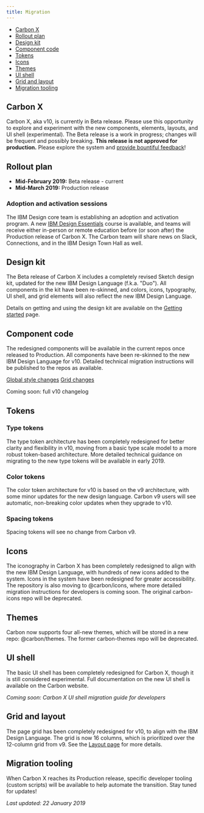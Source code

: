 ```yaml
---
title: Migration
---
```


<AnchorLinks>

- [Carbon X](#carbon-x)
- [Rollout plan](#rollout-plan)
- [Design kit](#design-kit)
- [Component code](#component-code)
- [Tokens](#tokens)
- [Icons](#icons)
- [Themes](#themes)
- [UI shell](#ui-shell)
- [Grid and layout](#grid-and-layout)
- [Migration tooling](#migration-tooling)

</AnchorLinks>

## Carbon X

Carbon X, aka v10, is currently in Beta release. Please use this opportunity to explore and experiment with the new components, elements, layouts, and UI shell (experimental). The Beta release is a work in progress; changes will be frequent and possibly breaking. **This release is not approved for production.** Please explore the system and [provide bountiful feedback](/help/support#github-issues)!

## Rollout plan

- **Mid-February 2019:** Beta release - current
- **Mid-March 2019:** Production release

### Adoption and activation sessions

<p>The IBM Design core team is establishing an adoption and activation program. A new <a href="https://w3.ibm.com/design/essentials" target="blank">IBM Design Essentials</a> course is available, and teams will receive either in-person or remote education before (or soon after) the Production release of Carbon X. The Carbon team will share news on Slack, Connections, and in the IBM Design Town Hall as well.</p>

## Design kit

The Beta release of Carbon X includes a completely revised Sketch design kit, updated for the new IBM Design Language (f.k.a. "Duo"). All components in the kit have been re-skinned, and colors, icons, typography, UI shell, and grid elements will also reflect the new IBM Design Language.

Details on getting and using the design kit are available on the [Getting started](/getting-started/designers) page.

## Component code

The redesigned components will be available in the current repos once released to Production. All components have been re-skinned to the new IBM Design Language for v10. Detailed technical migration instructions will be published to the repos as available.

[Global style changes](https://github.com/IBM/carbon-components/blob/master/src/globals/scss/migrate-to-10.x.md) 
[Grid changes](https://github.com/IBM/carbon-components/blob/master/src/globals/grid/migrate-to-10.x.md)

Coming soon: full v10 changelog

<!-- 
<GridWrapper
  className="tile--resource--no-margin"
  col_lg="8"
  flex="true"
  bleed="true">
  <ClickableTile
    title="Carbon Components"
    href="https://github.com/ibm/carbon-components"
    type="resource">

![Carbon Component library](images/github-icon.png)

  </ClickableTile>
  <ClickableTile
    title="Carbon Components React"
    href="https://github.com/ibm/carbon-components-react"
    type="resource">

![Carbon Components React](images/react-icon.png)

  </ClickableTile>
</GridWrapper>

-->
## Tokens

### Type tokens

The type token architecture has been completely redesigned for better clarity and flexibility in v10, moving from a basic type scale model to a more robust token-based architecture. More detailed technical guidance on migrating to the new type tokens will be available in early 2019.

### Color tokens

The color token architecture for v10 is based on the v9 architecture, with some minor updates for the new design language. Carbon v9 users will see automatic, non-breaking color updates when they upgrade to v10.

### Spacing tokens

Spacing tokens will see no change from Carbon v9.

## Icons

The iconography in Carbon X has been completely redesigned to align with the new IBM Design Language, with hundreds of new icons added to the system. Icons in the system have been redesigned for greater accessibility. The repository is also moving to @carbon/icons, where more detailed migration instructions for developers is coming soon. The original carbon-icons repo will be deprecated.

## Themes

Carbon now supports four all-new themes, which will be stored in a new repo: @carbon/themes. The former carbon-themes repo will be deprecated.

## UI shell

The basic UI shell has been completely redesigned for Carbon X, though it is still considered experimental. Full documentation on the new UI shell is available on the Carbon website.

_Coming soon: Carbon X UI shell migration guide for developers_

## Grid and layout

The page grid has been completely redesigned for v10, to align with the IBM Design Language. The grid is now 16 columns, which is prioritized over the 12-column grid from v9. See the [Layout page](/guidelines/layout) for more details.

## Migration tooling

When Carbon X reaches its Production release, specific developer tooling (custom scripts) will be available to help automate the transition. Stay tuned for updates!

_Last updated: 22 January 2019_
